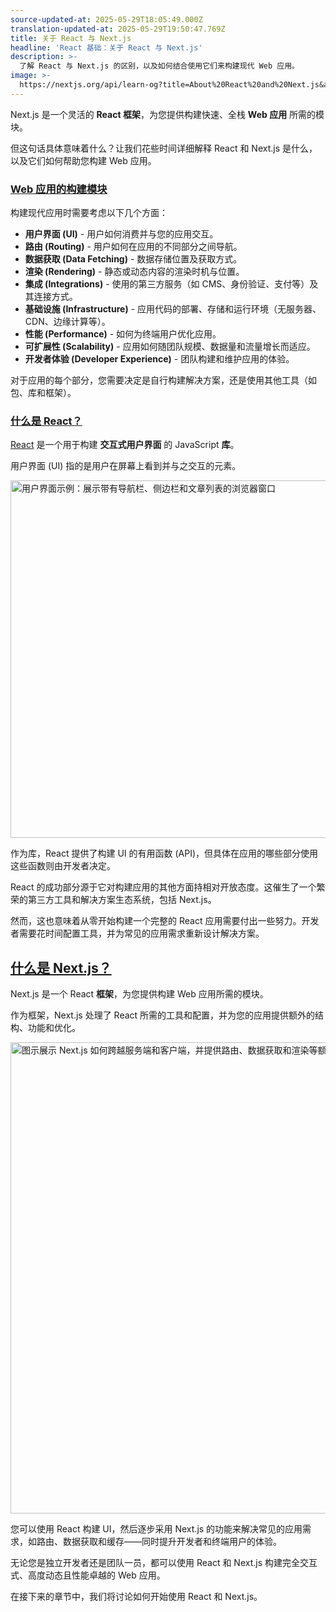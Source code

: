 ```yaml
---
source-updated-at: 2025-05-29T18:05:49.000Z
translation-updated-at: 2025-05-29T19:50:47.769Z
title: 关于 React 与 Next.js
headline: 'React 基础：关于 React 与 Next.js'
description: >-
  了解 React 与 Next.js 的区别，以及如何结合使用它们来构建现代 Web 应用。
image: >-
  https://nextjs.org/api/learn-og?title=About%20React%20and%20Next.js&amp;chapter=1
---
```


Next.js 是一个灵活的 **React 框架**，为您提供构建快速、全栈 **Web 应用** 所需的模块。

但这句话具体意味着什么？让我们花些时间详细解释 React 和 Next.js 是什么，以及它们如何帮助您构建 Web 应用。

### [Web 应用的构建模块](#building-blocks-of-a-web-application)

构建现代应用时需要考虑以下几个方面：

*   **用户界面 (UI)** - 用户如何消费并与您的应用交互。
*   **路由 (Routing)** - 用户如何在应用的不同部分之间导航。
*   **数据获取 (Data Fetching)** - 数据存储位置及获取方式。
*   **渲染 (Rendering)** - 静态或动态内容的渲染时机与位置。
*   **集成 (Integrations)** - 使用的第三方服务（如 CMS、身份验证、支付等）及其连接方式。
*   **基础设施 (Infrastructure)** - 应用代码的部署、存储和运行环境（无服务器、CDN、边缘计算等）。
*   **性能 (Performance)** - 如何为终端用户优化应用。
*   **可扩展性 (Scalability)** - 应用如何随团队规模、数据量和流量增长而适应。
*   **开发者体验 (Developer Experience)** - 团队构建和维护应用的体验。

对于应用的每个部分，您需要决定是自行构建解决方案，还是使用其他工具（如包、库和框架）。

### [什么是 React？](#what-is-react)

[React](https://react.dev) 是一个用于构建 **交互式用户界面** 的 JavaScript **库**。

用户界面 (UI) 指的是用户在屏幕上看到并与之交互的元素。

<Image
  alt="用户界面示例：展示带有导航栏、侧边栏和文章列表的浏览器窗口"
  srcLight="https://h8DxKfmAPhn8O0p3.public.blob.vercel-storage.com/learn/light/learn-react-components.png"
  srcDark="https://h8DxKfmAPhn8O0p3.public.blob.vercel-storage.com/learn/dark/learn-react-components.png"
  width="1600"
  height="572"
/>

作为库，React 提供了构建 UI 的有用函数 (API)，但具体在应用的哪些部分使用这些函数则由开发者决定。

React 的成功部分源于它对构建应用的其他方面持相对开放态度。这催生了一个繁荣的第三方工具和解决方案生态系统，包括 Next.js。

然而，这也意味着从零开始构建一个完整的 React 应用需要付出一些努力。开发者需要花时间配置工具，并为常见的应用需求重新设计解决方案。

[什么是 Next.js？](#what-is-nextjs)
-----------------------------------

Next.js 是一个 React **框架**，为您提供构建 Web 应用所需的模块。

作为框架，Next.js 处理了 React 所需的工具和配置，并为您的应用提供额外的结构、功能和优化。

<Image
  alt="图示展示 Next.js 如何跨越服务端和客户端，并提供路由、数据获取和渲染等额外功能"
  srcLight="https://h8DxKfmAPhn8O0p3.public.blob.vercel-storage.com/learn/light/learn-ecosystem.png"
  srcDark="https://h8DxKfmAPhn8O0p3.public.blob.vercel-storage.com/learn/dark/learn-ecosystem.png"
  width="1600"
  height="754"
/>

您可以使用 React 构建 UI，然后逐步采用 Next.js 的功能来解决常见的应用需求，如路由、数据获取和缓存——同时提升开发者和终端用户的体验。

无论您是独立开发者还是团队一员，都可以使用 React 和 Next.js 构建完全交互式、高度动态且性能卓越的 Web 应用。

在接下来的章节中，我们将讨论如何开始使用 React 和 Next.js。